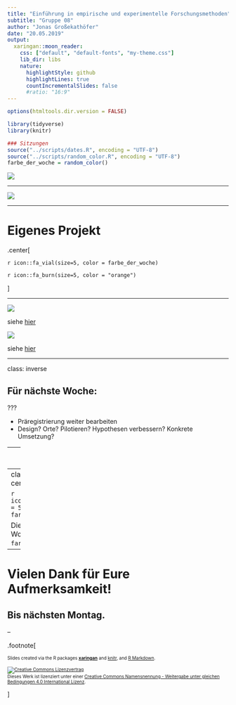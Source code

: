 ```yaml
---
title: "Einführung in empirische und experimentelle Forschungsmethoden"
subtitle: "Gruppe 08"
author: "Jonas Großekathöfer"
date: "20.05.2019"
output:
  xaringan::moon_reader:
    css: ["default", "default-fonts", "my-theme.css"]
    lib_dir: libs
    nature:
      highlightStyle: github
      highlightLines: true
      countIncrementalSlides: false
      #ratio: "16:9"
---
```


```r

options(htmltools.dir.version = FALSE)

library(tidyverse)
library(knitr)

### Sitzungen
source("../scripts/dates.R", encoding = "UTF-8")
source("../scripts/random_color.R", encoding = "UTF-8")
farbe_der_woche = random_color()

```

[![](../slides/img/03_01_header-review.png)](https://doi.org/10.3389/fpsyg.2018.01587)

---

[![](../slides/img/02_01_header-article.png)](https://doi.org/10.1037/h0032323)

---

# Eigenes Projekt

.center[

`r icon::fa_vial(size=5, color = farbe_der_woche)`

`r icon::fa_burn(size=5, color = "orange")`

]

---

[![](https://aspredicted.org/images/aspredicted_penn_wharton.png)](https://aspredicted.org)

siehe [hier](https://aspredicted.org/create.php)

[![](https://osf.io/static/img/registries/osf-prereg-red.png)](https://cos.io/prereg/)

siehe [hier](https://osf.io/9axfe/registrations?tab=drafts)

---

class: inverse

## Für nächste Woche:

???

+   Präregistrierung weiter bearbeiten
+   Design? Orte? Pilotieren? Hypothesen verbessern? Konkrete Umsetzung?
    
---
class: inverse, center, middle

# Noch Fragen?

---
class: inverse, center, middle

`r icon::fa_smile(size = 5, color = farbe_der_woche)`

Die Farbe der Woche ist `r farbe_der_woche`!

--

# Vielen Dank für Eure Aufmerksamkeit!

## Bis nächsten Montag.

--

.footnote[

<font size="-2">Slides created via the R packages [**xaringan**](https://github.com/yihui/xaringan) and [knitr](http://yihui.name/knitr), and [R Markdown](https://rmarkdown.rstudio.com).

<a rel="license" href="http://creativecommons.org/licenses/by-sa/4.0/"><img alt="Creative Commons Lizenzvertrag" style="border-width:0" src="https://i.creativecommons.org/l/by-sa/4.0/88x31.png" /></a><br />Dieses Werk ist lizenziert unter einer <a rel="license" href="http://creativecommons.org/licenses/by-sa/4.0/">Creative Commons Namensnennung - Weitergabe unter gleichen Bedingungen 4.0 International Lizenz</a>.</font size>

]

